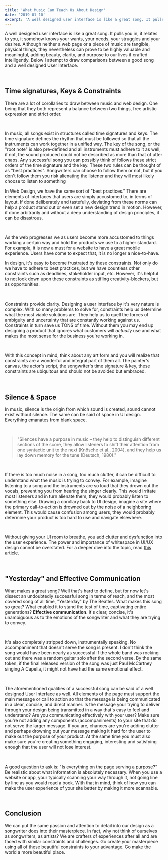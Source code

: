 ```yaml
---
title: 'What Music Can Teach Us About Design'
date: '2019-01-10'
excerpt: 'A well designed user interface is like a great song. It pulls you in, it relates to you, it somehow knows your wants, your needs, your struggles and your desires. Although neither a web page or a piece of music are tangible, physical things, they nevertheless can prove to be highly valuable and meaningful, adding beauty, clarity, and purpose to our lives if crafted intelligently.'
---
```


A well designed user interface is like a great song. It pulls you in, it relates to you, it somehow knows your wants, your needs, your struggles and your desires. Although neither a web page or a piece of music are tangible, physical things, they nevertheless can prove to be highly valuable and meaningful, adding beauty, clarity, and purpose to our lives if crafted intelligently. Below I attempt to draw comparisons between a good song and a well designed User Interface.

<br />

## Time signatures, Keys & Constraints

There are a lot of corollaries to draw between music and web design. One being that they both represent a balance between two things, free artistic expression and strict order.

<br />

In music, all songs exist in structures called time signatures and keys. The time signature defines the rhythm that must be followed so that all the instruments can work together in a unified way. The key of the song, or the "root note" is also pre-defined and all instruments must adhere to it as well, if not, the sound produced could not be described as more than that of utter chaos. Any successful song you can possibly think of follows these strict orders of the time signature and the key. These two rules can be thought of as "best practices". Songwriters can choose to follow them or not, but if you don't follow them you risk alienating the listener and they will most likely choose to listen to something 
 <br />

In Web Design, we have the same sort of "best practices." There are elements of interfaces that users are simply accustomed to, in terms of layout. If done deliberately and tastefully, deviating from these norms can help a product stand out or even set a new design trend in motion. However, if done arbitrarily and without a deep understanding of design principles, it can be disastrous. 

<br />

As the web progresses we as users become more accustomed to things working a certain way and hold the products we use to a higher standard. For example, it is now a must for a website to have a great mobile experience. Users have come to expect that, it is no longer a nice-to-have.

In design, it's easy to become frustrated by these constraints. Not only do we have to adhere to best practices, but we have countless other constraints such as deadlines, stakeholder input, etc. However, it's helpful to not look down upon these constraints as stifling creativity-blockers, but as opportunities. 

<br />

Constraints provide clarity. Designing a user interface by it's very nature is complex. With so many problems to solve for, constraints help us determine what the most viable solutions are. They help us to quell the forces of ambiguity and uncertainty that are constantly working against us. Constraints in turn save us TONS of time. Without them you may end up designing a product that ignores what customers will _actually_ use and what makes the most sense for the business you're working in.

<br />

With this concept in mind, think about any art form and you will realize that constraints are a wonderful and integral part of them all. The painter's canvas, the actor's script, the songwriter's time signature & key, these constraints are ubiquitous and should not be avoided but embraced.

<br />

## Silence & Space

In music, silence is the origin from which sound is created, sound cannot exist without silence. The same can be said of space in UI design. Everything emanates from blank space.

<br />

> "Silences have a purpose in music – they help to distinguish different sections of the score, they allow listeners to shift their attention from one syntactic unit to the next (Knösche et al., 2004), and they help us lay down memory for the tune (Deutsch, 1980)."

<br />

If there is too much noise in a song, too much clutter, it can be difficult to understand what the music is trying to convey. For example, imagine listening to a song and the instruments are so loud that they drown out the vocals, preventing you from hearing the singer clearly. This would irritate most listeners and in turn alienate them, they would probably listen to something else. Drawing a corollary back to UI design, imagine a site where the primary call-to-action is drowned out by the noise of a neighboring element. This would cause confusion among users, they would probably determine your product is too hard to use and navigate elsewhere.

<br />

Without giving your UI room to breathe, you add clutter and dysfunction into the user experience. The power and importance of whitespace in UI/UX design cannot be overstated. For a deeper dive into the topic, read <a href="https://uxplanet.org/the-power-of-whitespace-a1a95e45f82b" target="_blank" rel="noopener noreferrer">this article</a>.

<br />

## "Yesterday" and Effective Communication

What makes a great song? Well that's hard to define, but for now let's dissect an undoubtedly successful song in terms of reach, and the most covered song of all time, "Yesterday" by The Beatles. What makes this song so great? What enabled it to stand the test of time, captivating entire generations? **Effective communication**. It's clear, concise, it's unambiguous as to the emotions of the songwriter and what they are trying to convey.

<br />

It's also completely stripped down, instrumentally speaking. No accompaniment that doesn't serve the song is present. I don't think the song would have been nearly as successful if the whole band was rocking out and there was a random guitar solo after the second verse. By the same token, if the final released version of the song was just Paul McCartney singing A Capella, it might not have had the same emotional effect. 

<br />

The aforementioned qualities of a successful song can be said of a well designed User Interface as well. All elements of the page must support the main message or call to action so that the message is being communicated in a clear, concise, and direct manner. Is the message your trying to deliver through your design being transmitted in a way that's easy to feel and understand? Are you communicating effectively with your user? Make sure you're not adding any components (accompaniments) to your site that do not serve the larger message. If you are, chances are you're adding clutter and perhaps drowning out your message making it hard for the user to make out the purpose of your product. At the same time you must also make sure you're creating something engaging, interesting and satisfying enough that the user will not lose interest. 

<br />

A good question to ask is: "Is everything on the page serving a purpose?" Be realistic about what information is absolutely necessary. When you use a website or app, your typically scanning your way through it, not going line by line as you would read a book. With that in mind, think of how you can make the user experience of your site better by making it more scannable.

<br />

## Conclusion

We can put the same passion and attention to detail into our design as a songwriter does into their masterpiece. In fact, why not think of ourselves as songwriters, as artists? We are crafters of experiences after all and are faced with similar constraints and challenges. Go create your masterpiece using all of these beautiful constraints to your advantage. Go make the world a more beautiful place.

<br />
